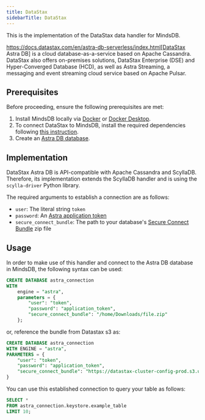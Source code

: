 ```yaml
---
title: DataStax
sidebarTitle: DataStax
---
```


This is the implementation of the DataStax data handler for MindsDB.

https://docs.datastax.com/en/astra-db-serverless/index.html[DataStax Astra DB] is a cloud database-as-a-service based on Apache Cassandra. DataStax also offers on-premises solutions, DataStax Enterprise (DSE) and Hyper-Converged Database (HCD), as well as Astra Streaming, a messaging and event streaming cloud service based on Apache Pulsar.

## Prerequisites

Before proceeding, ensure the following prerequisites are met:

1. Install MindsDB locally via [Docker](/setup/self-hosted/docker) or [Docker Desktop](/setup/self-hosted/docker-desktop).
2. To connect DataStax to MindsDB, install the required dependencies following [this instruction](/setup/self-hosted/docker#install-dependencies).
3. Create an [Astra DB database](https://docs.datastax.com/en/astra-db-serverless/databases/create-database.html).

## Implementation

DataStax Astra DB is API-compatible with Apache Cassandra and ScyllaDB. Therefore, its implementation extends the ScyllaDB handler and is using the `scylla-driver` Python library.

The required arguments to establish a connection are as follows:

* `user`: The literal string `token`
* `password`: An [Astra application token](https://docs.datastax.com/en/astra-db-serverless/administration/manage-application-tokens.html)
* `secure_connect_bundle`: The path to your database's [Secure Connect Bundle](https://docs.datastax.com/en/astra-db-serverless/databases/secure-connect-bundle.html) zip file

## Usage

In order to make use of this handler and connect to the Astra DB database in MindsDB, the following syntax can be used:

```sql
CREATE DATABASE astra_connection
WITH
    engine = "astra",
    parameters = {
        "user": "token",
        "password": "application_token",
        "secure_connect_bundle": "/home/Downloads/file.zip"
    };
```

or, reference the bundle from Datastax s3 as:

```sql
CREATE DATABASE astra_connection
WITH ENGINE = "astra",
PARAMETERS = {
    "user": "token",
    "password": "application_token",
    "secure_connect_bundle": "https://datastax-cluster-config-prod.s3.us-east-2.amazonaws.com/32312-b9eb-4e09-a641-213eaesa12-1/secure-connect-demo.zip?X-Amz-Algorithm=AWS4-HMAC-SHA256&X-Amz-Credential=AK..."
}  
```

You can use this established connection to query your table as follows:

```sql
SELECT *
FROM astra_connection.keystore.example_table
LIMIT 10;
```
